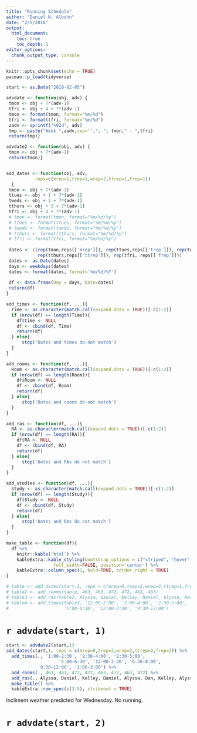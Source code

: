 ```yaml
---
title: "Running Schedule"
author: "Daniel N. Albohn"
date: "2/5/2018"
output: 
  html_document:
    toc: true
    toc_depth: 1
editor_options: 
  chunk_output_type: console
---
```


```r
knitr::opts_chunk$set(echo = TRUE)
pacman::p_load(tidyverse)

start <- as.Date("2018-02-05")

advdate <- function(obj, adv) {
 tmon <- obj + 7*(adv-1)
 tfri <- obj + 4 + 7*(adv-1)
 tmon <- format(tmon, format="%m/%d")
 tfri <- format(tfri, format="%m/%d")
 zadv <- sprintf("%02d", adv)
 tmp <- paste("Week ",zadv,sep='',", ", tmon," - ",tfri)
 return(tmp)}

advdate2 <- function(obj, adv) {
 tmon <- obj + 7*(adv-1)
 return(tmon)}


add_dates <- function(obj, adv, 
           reps=c(mrep=1,trep=1,wrep=2,ttrep=1,frep=1))
  {
 tmon <- obj + 7*(adv-1)
 ttues <- obj + 1 + 7*(adv-1)
 tweds <- obj + 2 + 7*(adv-1)
 tthurs <- obj + 3 + 7*(adv-1)
 tfri <- obj + 4 + 7*(adv-1)
 # tmon <- format(tmon, format="%m/%d/%y")
 # ttues <- format(ttues, format="%m/%d/%y")
 # tweds <- format(tweds, format="%m/%d/%y")
 # tthurs <- format(tthurs, format="%m/%d/%y")
 # tfri <- format(tfri, format="%m/%d/%y")
 
 dates <- c(rep(tmon,reps[['mrep']]), rep(ttues,reps[['trep']]), rep(tweds,reps[['wrep']]),
            rep(tthurs,reps[['ttrep']]), rep(tfri, reps[['frep']]))
 dates <- as.Date(dates)
 days <- weekdays(dates)
 dates <- format(dates, format='%m/%d/%Y')
 
 df <- data.frame(Day = days, Date=dates)
 return(df)
}

add_times <- function(df, ...){
  Time <- as.character(match.call(expand.dots = TRUE))[-c(1:2)]
  if (nrow(df) == length(Time)){
    df$time <- NULL
    df <- cbind(df, Time)
    return(df)
  } else{
      stop('Dates and times do not match')
  }
}

add_rooms <- function(df, ...){
  Room <- as.character(match.call(expand.dots = TRUE))[-c(1:2)]
  if (nrow(df) == length(Room)){
    df$Room <- NULL
    df <- cbind(df, Room)
    return(df)
  } else{
      stop('Dates and rooms do not match')
  }
}

add_ras <- function(df, ...){
  RA <- as.character(match.call(expand.dots = TRUE))[-c(1:2)]
  if (nrow(df) == length(RA)){
    df$RA <- NULL
    df <- cbind(df, RA)
    return(df)
  } else{
      stop('Dates and RAs do not match')
  }
}

add_studies <- function(df, ...){
  Study <- as.character(match.call(expand.dots = TRUE))[-c(1:2)]
  if (nrow(df) == length(Study)){
    df$Study <- NULL
    df <- cbind(df, Study)
    return(df)
  } else{
      stop('Dates and RAs do not match')
  }
}

make_table <- function(df){
  df %>% 
    knitr::kable('html') %>% 
    kableExtra::kable_styling(bootstrap_options = c("striped", "hover", "condensed"),
                  full_width=FALSE, position='center') %>% 
    kableExtra::column_spec(1, bold=TRUE, border_right = TRUE)
}

# table <- add_dates(start,1, reps = c(mrep=0,trep=2,wrep=2,ttrep=1,frep=1))
# table2 <- add_rooms(table, 463, 463, 472, 472, 463, 463)
# table3 <- add_ras(table2, Alyssa, Daniel, Kelley, Daniel, Alyssa, Kelley)
# table4 <- add_times(table3, '12:00-2:00', '2:00-4:00', '2:30-5:00',
#                     '5:00-6:30', '12:00-2:30', '9:30-12:00')
```

# `r advdate(start, 1)`

```r
start <- advdate2(start,1)
add_dates(start,1, reps = c(mrep=0,trep=2,wrep=2,ttrep=2,frep=2)) %>% 
  add_times(., '1:00-2:30', '2:30-4:00', '2:30-5:00',
                    '5:00-6:30', '12:00-2:30', '6:30-8:00',
            '9:30-12:00', '1:00-3:00') %>% 
  add_rooms(., 463, 463, 472, 472, 463, 472, 463, 472) %>% 
  add_ras(., Alyssa, Daniel, Kelley, Daniel, Alyssa, Dan, Kelley, Alyssa) %>% 
  make_table() %>% 
  kableExtra::row_spec(c(3:5), strikeout = TRUE)
```

Incliment weather predicted for Wednesday. No running.

# `r advdate(start, 2)`

```r

```


